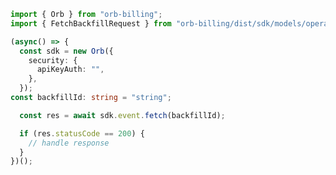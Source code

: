 ```typescript FetchBackfill.ts
import { Orb } from "orb-billing";
import { FetchBackfillRequest } from "orb-billing/dist/sdk/models/operations";

(async() => {
  const sdk = new Orb({
    security: {
      apiKeyAuth: "",
    },
  });
const backfillId: string = "string";

  const res = await sdk.event.fetch(backfillId);

  if (res.statusCode == 200) {
    // handle response
  }
})();
```
